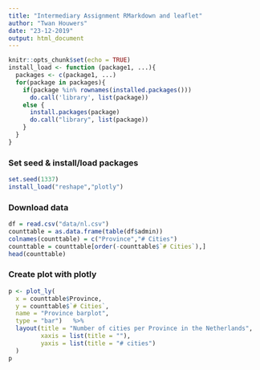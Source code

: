 ```yaml
---
title: "Intermediary Assignment RMarkdown and leaflet"
author: "Twan Houwers"
date: "23-12-2019"
output: html_document
---
```

```r
knitr::opts_chunk$set(echo = TRUE)
install_load <- function (package1, ...){   
  packages <- c(package1, ...)
  for(package in packages){
    if(package %in% rownames(installed.packages()))
      do.call('library', list(package))
    else {
      install.packages(package)
      do.call("library", list(package))
    }
  } 
}
```

### Set seed & install/load packages
```r
set.seed(1337)
install_load("reshape","plotly")
```

### Download data
```r
df = read.csv("data/nl.csv")
counttable = as.data.frame(table(df$admin))
colnames(counttable) = c("Province","# Cities")
counttable = counttable[order(-counttable$`# Cities`),]
head(counttable)
```

### Create plot with plotly
```r
p <- plot_ly(
  x = counttable$Province,
  y = counttable$`# Cities`,
  name = "Province barplot",
  type = "bar")   %>%
  layout(title = "Number of cities per Province in the Netherlands",
         xaxis = list(title = ""),
         yaxis = list(title = "# cities")
  )
p
```
